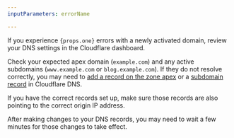 ```yaml
---
inputParameters: errorName

---
```



If you experience <code>{props.one}</code> errors with a newly activated domain, review your DNS settings in the Cloudflare dashboard.

Check your expected apex domain (`example.com`) and any active subdomains (`www.example.com` or `blog.example.com`). If they do not resolve correctly, you may need to [add a record on the zone apex](/dns/manage-dns-records/how-to/create-zone-apex/) or a [subdomain record](/dns/manage-dns-records/how-to/create-subdomain/) in Cloudflare DNS.

If you have the correct records set up, make sure those records are also pointing to the correct origin IP address.

After making changes to your DNS records, you may need to wait a few minutes for those changes to take effect.
